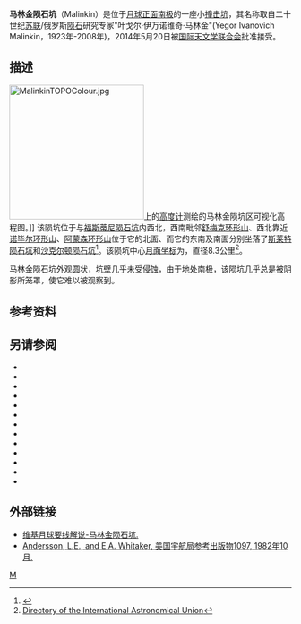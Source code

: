 {{lunar crater data
| image = MalinkinLROC.jpg
| caption =[[月球勘测轨道飞行器|月球勘测轨道飞行器]]拍摄的图像
| latitude = 87.22
| N_or_S = S
| longitude = 75.94
| E_or_W = E
| diameter = 8.3公里
| depth = 未知
| colong =  
| eponym = 叶戈尔·伊万诺维奇·马林金
}}
'''马林金陨石坑'''（Malinkin）是位于[[月球正面|月球正面]][[月球南极|南极]]的一座小[[撞击坑|撞击坑]]，其名称取自二十世纪[[苏联|苏联]]/俄罗斯[[陨石|陨石]]研究专家"叶戈尔·伊万诺维奇·马林金"(Yegor Ivanovich Malinkin，1923年-2008年)，2014年5月20日被[[国际天文学联合会|国际天文学联合会]]批准接受。

==描述==
[[File:MalinkinTOPOColour.jpg|240px]]上的[[高度计|高度计]]测绘的马林金陨坑区可视化高程图。]] 
该陨坑位于与[[福斯蒂尼陨石坑|福斯蒂尼陨石坑]]内西北，西南毗邻[[舒梅克环形山|舒梅克环形山]]、西北靠近[[诺毕尔环形山|诺毕尔环形山]]、[[阿蒙森环形山|阿蒙森环形山]]位于它的北面、而它的东南及南面分别坐落了[[斯莱特陨石坑|斯莱特陨石坑]]和[[沙克尔顿坑|沙克尔顿陨石坑]]<ref>{{Cite web |url=http://planetarynames.wr.usgs.gov/images/Lunar/lac_144_lo.pdf |title=Crater Malinkin on LAC-144 map. |accessdate=2016-11-05 |archive-date=2013-02-20 |archive-url=https://web.archive.org/web/20130220225739/http://planetarynames.wr.usgs.gov/images/Lunar/lac_144_lo.pdf |dead-url=no }}</ref>。该陨坑中心[[月面坐标|月面坐标]]为{{Coord|87.22|S|75.94|E|globe:Moon|nogoogle=1|noosm=1}}，直径8.3公里<ref name="IAU">[http://planetarynames.wr.usgs.gov/Feature/15242 Directory of the International Astronomical Union]</ref>。

马林金陨石坑外观圆状，坑壁几乎未受侵蚀，由于地处南极，该陨坑几乎总是被阴影所笼罩，使它难以被观察到。

==参考资料==
{{reflist}}

==另请参阅==
* {{cite news
  | title = Arecibo radar shows no evidence of thick ice at lunar poles, despite data from previous spacecraft probes, researchers say
  | publisher = Cornell University News
  | date = November 12, 2003
  | url = http://www.news.cornell.edu/releases/Nov03/radar.moonpoles.deb.html
  | accessdate = 2007-08-08
  }}
* {{cite book
  | last1 = Andersson
  | first1 = L. E.
  | last2 = Whitaker
  | first2 = E. A.
  | authorlink2 = Ewen Whitaker
  | date = 1982
  | title = [[NASA|NASA]] Catalogue of Lunar Nomenclature
  | publisher = NASA RP-1097
  | ref = harv
  }}
* {{cite web
  | last = Blue
  | first = Jennifer
  | date = July 25, 2007
  | title = Gazetteer of Planetary Nomenclature
  | publisher = [[United_States_Geological_Survey|USGS]]
  | url = http://planetarynames.wr.usgs.gov/
  | accessdate = 2007-08-05
  | ref = harv
  | archive-date = 2015-05-26
  | archive-url = https://web.archive.org/web/20150526164842/http://planetarynames.wr.usgs.gov/
  | dead-url = no
  }}
* {{cite book
  | last1 = Bussey
  | first1 = B.
  | authorlink1 = Ben Bussey
  | last2 = Spudis
  | first2 = P.
  | authorlink2 = Paul Spudis
  | date = 2004
  | title = The Clementine Atlas of the Moon
  | publisher = Cambridge University Press
  | location = New York
  | isbn = 978-0-521-81528-4
  | ref = harv
  }}
* {{cite book
  | last1 = Cocks
  | first1 = Elijah E.
  | last2 = Cocks
  | first2 = Josiah C.
  | date = 1995
  | title = Who's Who on the Moon: A Biographical Dictionary of Lunar Nomenclature
  | url = https://archive.org/details/isbn_9780936389271
  | publisher = Tudor Publishers
  | isbn = 978-0-936389-27-1
  | ref = harv
  }}
* {{cite web
  | last = McDowell
  | first = Jonathan
  | date = July 15, 2007
  | url = http://host.planet4589.org/astro/lunar/
  | title = Lunar Nomenclature
  | publisher = Jonathan's Space Report
  | accessdate = 2007-10-24
  | ref = harv
  | archive-date = 2015-01-12
  | archive-url = https://web.archive.org/web/20150112233439/http://host.planet4589.org/astro/lunar/
  | dead-url = no
  }}
* {{cite journal| last1 = Menzel| first1 = D. H.| last2 = Minnaert| first2 = M.| last3 = Levin| first3 = B.| last4 = Dollfus| first4 = A.| last5 = Bell| first5 = B.| title = Report on Lunar Nomenclature by the Working Group of Commission 17 of the IAU| doi = 10.1007/BF00171763| journal = Space Science Reviews| volume = 12| issue = 2| pages = 136–186| date = 1971| bibcode = 1971SSRv...12..136M| ref = harv}}
* {{cite book
  | first = Patrick
  | last = Moore
  | authorlink = Patrick Moore
  | date = 2001
  | title = On the Moon
  | url = https://archive.org/details/patrickmooreonmo00patr
  | publisher = Sterling Publishing Co.
  | isbn = 978-0-304-35469-6
  | ref = harv
  }}
* {{cite book
  | first = Fred W.
  | last = Price
  | date = 1988
  | title = The Moon Observer's Handbook
  | publisher = Cambridge University Press
  | isbn = 978-0-521-33500-3
  | ref = harv
  }}
* {{cite book
  | last = Rükl
  | first = Antonín
  | authorlink = Antonín Rükl
  | date = 1990
  | title = Atlas of the Moon
  | publisher = Kalmbach Books
  | isbn = 978-0-913135-17-4
  | ref = harv
  }}
* {{cite book
  | last = Webb
  | first = Rev. T. W.
  | authorlink = Thomas William Webb
  | date = 1962
  | title = Celestial Objects for Common Telescopes
  | url = https://archive.org/details/celestialobjects00webb
  | edition = 6th revised
  | publisher = Dover
  | isbn = 978-0-486-20917-3
  | ref = harv
  }}
* {{cite book
  | first = Ewen A.
  | last = Whitaker
  | authorlink = Ewen Whitaker
  | date = 1999
  | title = Mapping and Naming the Moon
  | publisher = Cambridge University Press
  | isbn = 978-0-521-62248-6
  | ref = harv
  }}
* {{cite book
  | first = Peter T.
  | last = Wlasuk
  | date = 2000
  | title = Observing the Moon
  | publisher = Springer
  | isbn = 978-1-85233-193-1
  | ref = harv
 }}

==外部链接==
*[http://the-moon.wikispaces.com/Malinkin 维基月球要线解说-马林金陨石坑.]
*[http://planet4589.org/astro/lunar/RP-1097.pdf Andersson, L.E., and E.A. Whitaker, 美国宇航局参考出版物1097, 1982年10月.] {{Wayback|url=http://planet4589.org/astro/lunar/RP-1097.pdf |date=20141006125838 }}

[[Category:月球环形山|M]]
{{月球環形山 (L-N)}}